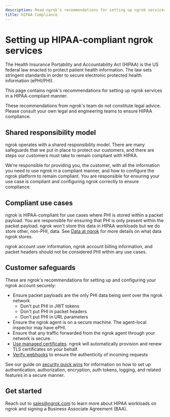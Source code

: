 ```yaml
---
description: Read ngrok's recommendations for setting up ngrok services in a HIPAA-compliant manner.
title: HIPAA Compliance
---
```

# Setting up HIPAA-compliant ngrok services

The Health Insurance Portability and Accountability Act (HIPAA) is the US federal law enacted to protect patient health information.
The law sets stringent standards in order to secure electronic protected health information (ePHI/PHI).

This page contains ngrok's recommendations for setting up ngrok services in a HIPAA-compliant manner.

<Warning>
These recommendations from ngrok's team do not constitute legal advice.
Please consult your own legal and engineering teams to ensure HIPAA compliance.
</Warning>

## Shared responsibility model

ngrok operates with a shared responsibility model.
There are many safeguards that we put in place to protect our customers, and there are steps our customers must take to remain compliant with HIPAA.

We're responsible for providing you, the customer, with all the information you need to use ngrok in a compliant manner, and how to configure the ngrok platform to remain compliant.
You are responsible for ensuring your use case is compliant and configuring ngrok correctly to ensure compliance.

## Compliant use cases

ngrok is HIPAA-compliant for use cases where PHI is stored within a packet payload.
You are responsible for ensuring that PHI is only present within the packet payload.
ngrok won't store this data in HIPAA workloads but we do store other, non-PHI, data.
See [Data at ngrok](https://ngrok.com/blog-post/data-at-ngrok) for more details on what data ngrok stores.

ngrok account user information, ngrok account billing information, and packet headers should not be considered PHI within any use cases.

## Customer safeguards

These are ngrok's recommendations for setting up and configuring your ngrok account securely:

- Ensure packet payloads are the only PHI data being sent over the ngrok network
  - Don't put PHI in JWT tokens
  - Don't put PHI in packet headers
  - Don't put PHI in URL parameters
- Ensure the ngrok agent is on a secure machine. The agent-local inspector may have ePHI.
- Ensure that any traffic forwarded from the ngrok agent through your network is secure.
- [Use managed certificates](https://ngrok.com/docs/universal-gateway/tls-certificates/#automated). ngrok will automatically provision and renew TLS certificates on your behalf.
- [Verify webhooks](/traffic-policy/actions/verify-webhook/) to ensure the authenticity of incoming requests

See our guide on [security quick wins](/guides/security-dev-productivity/securing-your-tunnels/) for information on how to set up authentication, authorization, encryption, auth tokens, logging, and related features in a secure manner.

## Get started

Reach out to sales@ngrok.com to learn more about HIPAA workloads on ngrok and signing a Business Associate Agreement (BAA).
